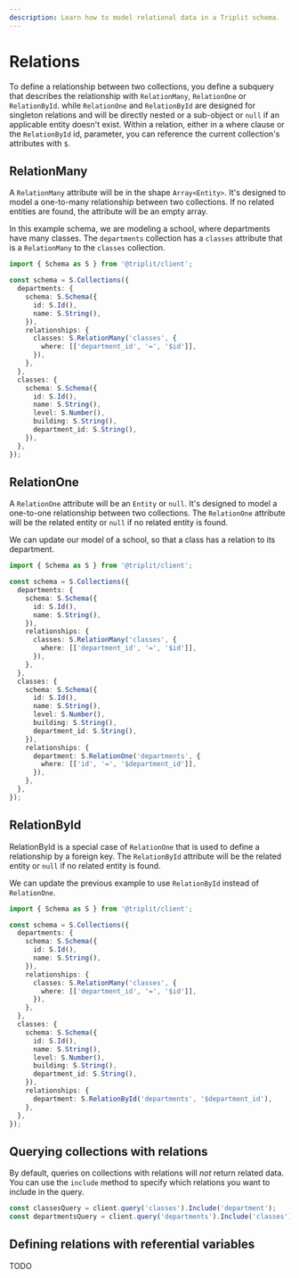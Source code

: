 ```yaml
---
description: Learn how to model relational data in a Triplit schema.
---
```


# Relations

To define a relationship between two collections, you define a subquery that describes the relationship with `RelationMany`, `RelationOne` or `RelationById`. while `RelationOne` and `RelationById` are designed for singleton relations and will be directly nested or a sub-object or `null` if an applicable entity doesn't exist. Within a relation, either in a where clause or the `RelationById` id, parameter, you can reference the current collection's attributes with `$`.

## RelationMany

A `RelationMany` attribute will be in the shape `Array<Entity>`. It's designed to model a one-to-many relationship between two collections. If no related entities are found, the attribute will be an empty array.

In this example schema, we are modeling a school, where departments have many classes. The `departments` collection has a `classes` attribute that is a `RelationMany` to the `classes` collection.

```typescript {8-10}
import { Schema as S } from '@triplit/client';

const schema = S.Collections({
  departments: {
    schema: S.Schema({
      id: S.Id(),
      name: S.String(),
    }),
    relationships: {
      classes: S.RelationMany('classes', {
        where: [['department_id', '=', '$id']],
      }),
    },
  },
  classes: {
    schema: S.Schema({
      id: S.Id(),
      name: S.String(),
      level: S.Number(),
      building: S.String(),
      department_id: S.String(),
    }),
  },
});
```

## RelationOne

A `RelationOne` attribute will be an `Entity` or `null`. It's designed to model a one-to-one relationship between two collections. The `RelationOne` attribute will be the related entity or `null` if no related entity is found.

We can update our model of a school, so that a class has a relation to its department.

```typescript {20-22}
import { Schema as S } from '@triplit/client';

const schema = S.Collections({
  departments: {
    schema: S.Schema({
      id: S.Id(),
      name: S.String(),
    }),
    relationships: {
      classes: S.RelationMany('classes', {
        where: [['department_id', '=', '$id']],
      }),
    },
  },
  classes: {
    schema: S.Schema({
      id: S.Id(),
      name: S.String(),
      level: S.Number(),
      building: S.String(),
      department_id: S.String(),
    }),
    relationships: {
      department: S.RelationOne('departments', {
        where: [['id', '=', '$department_id']],
      }),
    },
  },
});
```

## RelationById

RelationById is a special case of `RelationOne` that is used to define a relationship by a foreign key. The `RelationById` attribute will be the related entity or `null` if no related entity is found.

We can update the previous example to use `RelationById` instead of `RelationOne`.

```typescript {20}
import { Schema as S } from '@triplit/client';

const schema = S.Collections({
  departments: {
    schema: S.Schema({
      id: S.Id(),
      name: S.String(),
    }),
    relationships: {
      classes: S.RelationMany('classes', {
        where: [['department_id', '=', '$id']],
      }),
    },
  },
  classes: {
    schema: S.Schema({
      id: S.Id(),
      name: S.String(),
      level: S.Number(),
      building: S.String(),
      department_id: S.String(),
    }),
    relationships: {
      department: S.RelationById('departments', '$department_id'),
    },
  },
});
```

## Querying collections with relations

By default, queries on collections with relations will _not_ return related data. You can use the `include` method to specify which relations you want to include in the query.

```typescript
const classesQuery = client.query('classes').Include('department');
const departmentsQuery = client.query('departments').Include('classes');
```

## Defining relations with referential variables

TODO
